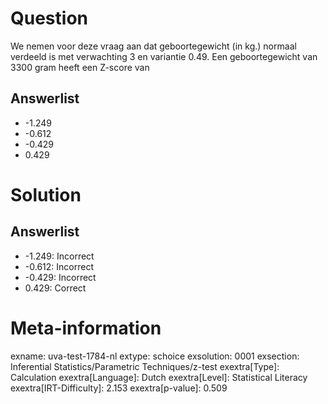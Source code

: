 Question
========

We nemen voor deze vraag aan dat geboortegewicht (in kg.) normaal
verdeeld is met verwachting 3 en variantie 0.49. Een geboortegewicht van
3300 gram heeft een Z-score van

Answerlist
----------

* -1.249
* -0.612
* -0.429
* 0.429

Solution
========

Answerlist
----------

* -1.249: Incorrect
* -0.612: Incorrect
* -0.429: Incorrect
* 0.429: Correct

Meta-information
================
exname: uva-test-1784-nl
extype: schoice
exsolution: 0001
exsection: Inferential Statistics/Parametric Techniques/z-test
exextra[Type]: Calculation
exextra[Language]: Dutch
exextra[Level]: Statistical Literacy
exextra[IRT-Difficulty]: 2.153
exextra[p-value]: 0.509
